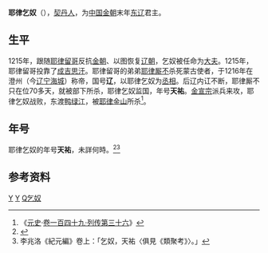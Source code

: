 '''耶律乞奴'''（{{bd|12世纪|？|1216年|catIdx=Y}}），[[契丹人|契丹人]]，为[[中国|中国]][[金朝|金朝]]末年[[东辽|东辽]]君主。

== 生平 ==
1215年，跟随[[耶律留哥|耶律留哥]]反抗[[金朝|金朝]]、以图恢复[[辽朝|辽朝]]，乞奴被任命为[[大夫_(官名)|大夫]]。1215年，耶律留哥投靠了[[成吉思汗|成吉思汗]]。耶律留哥的弟弟[[耶律厮不|耶律厮不]]杀死蒙古使者，于1216年在澄州（今[[辽宁省|辽宁]][[海城市|海城]]）称帝，国号'''辽'''，以耶律乞奴为[[丞相|丞相]]。后辽内讧不断，耶律厮不只在位70多天，就被部下所杀，耶律乞奴监国，年号'''天祐'''。[[金宣宗|金宣宗]]派兵来攻，耶律乞奴战败，东渡[[鸭绿江|鸭绿江]]，被[[耶律金山|耶律金山]]所杀<ref>《[[元史|元史]]·[[s:元史/卷149|卷一百四十九·列传第三十六]]》</ref>。

== 年号 ==
耶律乞奴的年号'''天祐'''，未詳何時。<ref name="李崇智">{{Cite book zh | author = 李崇智 | title = 中国历代年号考 | format =| url =| date = 2004年12月 | publisher = 中华书局 | location = 北京 | id=ISBN 7101025129 | accessdate =|pages=}}</ref><ref>李兆洛《紀元編》卷上：「乞奴，天祐〈俱見《類聚考》〉。」</ref>

{{Eranamebox|年号=天祐
|起讫时间= ？
|政权= [[东辽|东辽]]
|帝王= 耶律乞奴
|历时= 
}}

== 参考资料 ==
<references /> 

{{辽朝君主}}
[[Category:金朝契丹人|Y]]
[[Category:东辽|Y]]
[[Category:耶律氏|Q乞奴]]